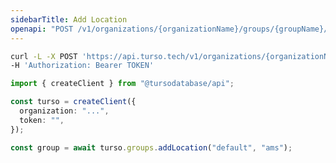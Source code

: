```yaml
---
sidebarTitle: Add Location
openapi: "POST /v1/organizations/{organizationName}/groups/{groupName}/locations/{location}"
---
```


<RequestExample>

```bash cURL
curl -L -X POST 'https://api.turso.tech/v1/organizations/{organizationName}/groups/{groupName}/locations/{location}' \
-H 'Authorization: Bearer TOKEN'
```

```ts Node.js
import { createClient } from "@tursodatabase/api";

const turso = createClient({
  organization: "...",
  token: "",
});

const group = await turso.groups.addLocation("default", "ams");
```

</RequestExample>
